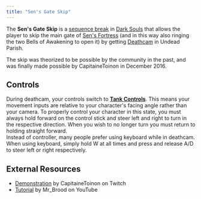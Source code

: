 ```yaml
---
title: "Sen's Gate Skip"
---
```


The **Sen's Gate Skip** is a [sequence break](/sequence-break) in [Dark Souls](/darksouls) that allows the player to skip the main gate of [Sen's Fortress](https://darksouls.wikidot.com/sen-s-fortress) (and in this way also ringing the two Bells of Awakening to open it) by getting [Deathcam](/darksouls/deathcam) in Undead Parish.

The skip was theorized to be possible by the community in the past, and was finally made possible by CapitaineToinon in December 2016.

## Controls

During deathcam, your controls switch to **[Tank Controls](https://en.wikipedia.org/wiki/Tank_controls 'wikipedia:Tank controls')**. This means your movement inputs are relative to your character's facing angle rather than your camera. To properly control your character in this state, you must always hold forward on the control stick and steer left and right to turn in the respective direction. When you wish to no longer turn you must return to holding straight forward.\
Instead of controller, many people prefer using keyboard while in deathcam. When using keyboard, simply hold W at all times and press and release A/D to steer left or right respectively.

## External Resources

- [Demonstration](https://www.twitch.tv/capitainetoinon/v/105585571) by CapitaineToinon on Twitch
- [Tutorial](https://www.youtube.com/watch?v=ZsAQN1mVrFU) by Mr_Brood on YouTube
